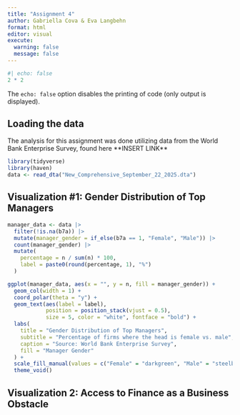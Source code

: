 ```yaml
---
title: "Assignment 4"
author: Gabriella Cova & Eva Langbehn
format: html
editor: visual
execute: 
  warning: false
  message: false
---
```


```r
#| echo: false
2 * 2
```

The `echo: false` option disables the printing of code (only output is displayed).

## Loading the data

The analysis for this assignment was done utilizing data from the World Bank Enterprise Survey, found here \*\*INSERT LINK\*\*

```r
library(tidyverse)
library(haven)
data <- read_dta("New_Comprehensive_September_22_2025.dta")
```

## Visualization #1: Gender Distribution of Top Managers

```r
manager_data <- data |>
  filter(!is.na(b7a)) |>
  mutate(manager_gender = if_else(b7a == 1, "Female", "Male")) |>
  count(manager_gender) |>
  mutate(
    percentage = n / sum(n) * 100,
    label = paste0(round(percentage, 1), "%")
  )

ggplot(manager_data, aes(x = "", y = n, fill = manager_gender)) +
  geom_col(width = 1) +
  coord_polar(theta = "y") +
  geom_text(aes(label = label), 
            position = position_stack(vjust = 0.5),
            size = 5, color = "white", fontface = "bold") +
  labs(
    title = "Gender Distribution of Top Managers",
    subtitle = "Percentage of firms where the head is female vs. male",
    caption = "Source: World Bank Enterprise Survey",
    fill = "Manager Gender"
  ) +
  scale_fill_manual(values = c("Female" = "darkgreen", "Male" = "steelblue")) +
  theme_void() 
```

## Visualization 2: Access to Finance as a Business Obstacle
